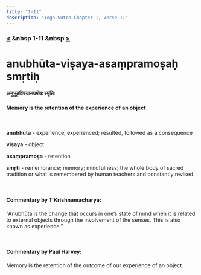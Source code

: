 ```yaml
---
title: "1-11"
description: "Yoga Sutra Chapter 1, Verse 11"
---
```


### [<](/Chapter-1/1-10) &nbsp 1-11 &nbsp [>](/Chapter-1/1-12/)

# anubhūta-viṣaya-asaṃpramoṣaḥ smṛtiḥ

#### अनुभूतविषयासंप्रमोषः स्मृतिः

#### Memory is the retention of the experience of an object

<br />

**anubhūta** - experience, experienced; resulted, followed as a consequence <br />

**viṣaya** - object <br />

**asaṃpramoṣa** - retention <br />

**smṛti** - remembrance; memory; mindfulness; the whole body of sacred tradition or what is remembered by human teachers and constantly revised <br />

<br />

#### Commentary by T Krishnamacharya:

“Anubhūta is the change that
occurs in one’s state of mind
when it is related to external objects
through the involvement of the senses.
This is also known as experience.”

<br />

#### Commentary by Paul Harvey:

Memory is the retention of the outcome of our experience of an object.

